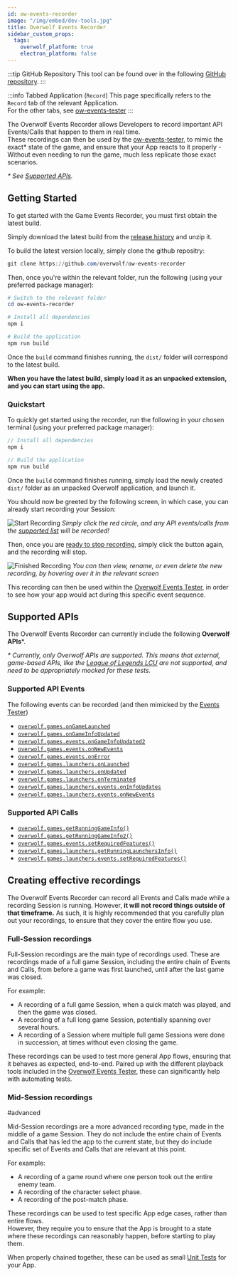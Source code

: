 ```yaml
---
id: ow-events-recorder
image: "/img/embed/dev-tools.jpg"
title: Overwolf Events Recorder
sidebar_custom_props:
  tags:
    overwolf_platform: true
    electron_platform: false
---
```


:::tip GitHub Repository
This tool can be found over in the following [GitHub repository][download-link].
:::

:::info Tabbed Application (`Record`)
This page specifically refers to the `Record` tab of the relevant Application.  
For the other tabs, see [ow-events-tester][events-tester]
:::

The Overwolf Events Recorder allows Developers to record important API Events/Calls that happen to them in real time.  
These recordings can then be used by the [ow-events-tester][events-tester], to mimic the exact* state of the game,
and ensure that your App reacts to it properly - Without even needing to run the game, much less replicate those exact scenarios.

*\* See [Supported APIs](#supported-apis).*

## Getting Started

To get started with the Game Events Recorder, you must first obtain the latest build.

<Tabs groupId="build-app">
<TabItem value="download-unpacked" label="Download as Unpacked Application (Quick)" default>

Simply download the latest build from the [release history](https://github.com/overwolf/ow-events-recorder/releases) and unzip it.

</TabItem>
<TabItem value="build-app" label="Build Locally">

To build the latest version locally, simply clone the github repositry:
```powershell
git clone https://github.com/overwolf/ow-events-recorder
```

Then, once you're within the relevant folder, run the following (using your preferred package manager):
```powershell
# Switch to the relevant folder
cd ow-events-recorder

# Install all dependencies
npm i

# Build the application
npm run build
```

Once the `build` command finishes running, the `dist/` folder will correspond to the latest build.

</TabItem>
</Tabs>

**When you have the latest build, simply load it as an unpacked extension, and you can start using the app.**

### Quickstart

To quickly get started using the recorder, run the following in your chosen terminal (using your preferred package manager):
```js
// Install all dependencies
npm i

// Build the application
npm run build
```

Once the `build` command finishes running, simply load the newly created `dist/` folder as an unpacked Overwolf application, and launch it.

You should now be greeted by the following screen, in which case, you can already start recording your Session:

![Start Recording](/assets/tools/ow-testing-tools/ow-events-recorder/start-recording.png)
*Simply click the red circle, and any API events/calls from the [supported list](#supported-apis) will be recorded!*

Then, once you are [ready to stop recording](#creating-effective-recordings), simply click the button again, and the recording will stop.

![Finished Recording](/assets/tools/ow-testing-tools/ow-events-recorder/finished-recording.png)
*You can then view, rename, or even delete the new recording, by hovering over it in the relevant screen*

This recording can then be used within the [Overwolf Events Tester][events-tester], in order to see how your app would act during this specific event sequence.


## Supported APIs

The Overwolf Events Recorder can currently include the following **Overwolf APIs***.

*\* Currently, only Overwolf APIs are supported. This means that external, game-based APIs, like the [League of Legends LCU](https://riot-api-libraries.readthedocs.io/en/latest/lcu.html)
are not supported, and need to be appropriately mocked for these tests.*

### Supported API Events

The following events can be recorded (and then mimicked by the [Events Tester][events-tester])

- [`overwolf.games.onGameLaunched`](/api/games#ongamelaunched)
- [`overwolf.games.onGameInfoUpdated`](/api/games#ongameinfoupdated)
- [`overwolf.games.events.onGameInfoUpdated2`](/api/games/events#ongameinfoupdated2)
- [`overwolf.games.events.onNewEvents`](/api/games/events#onnewevents)
- [`overwolf.games.events.onError`](/api/games/events#onerror)
- [`overwolf.games.launchers.onLaunched`](/api/games/launchers#onlaunched)
- [`overwolf.games.launchers.onUpdated`](/api/games/launchers#onupdated)
- [`overwolf.games.launchers.onTerminated`](/api/games/launchers#onterminated)
- [`overwolf.games.launchers.events.onInfoUpdates`](/api/games/launchers/events#oninfoupdates)
- [`overwolf.games.launchers.events.onNewEvents`](/api/games/launchers/events#onnewevents)

### Supported API Calls

- [`overwolf.games.getRunningGameInfo()`](/api/games#getrunninggameinfocallback)
- [`overwolf.games.getRunningGameInfo2()`](/api/games#getrunninggameinfo2callback)
- [`overwolf.games.events.setRequiredFeatures()`](/api/games/events#setrequiredfeaturesfeatures-callback)
- [`overwolf.games.launchers.getRunningLaunchersInfo()`](/api/games/launchers#getrunninglaunchersinfocallback)
- [`overwolf.games.launchers.events.setRequiredFeatures()`](/api/games/launchers/events#setrequiredfeatureslauncherclassid-features-callback)


## Creating effective recordings

The Overwolf Events Recorder can record all Events and Calls made while a recording Session is running.
However, **it will not record things outside of that timeframe.** As such, it is highly recommended that you carefully plan out your recordings,
to ensure that they cover the entire flow you use.

### Full-Session recordings

Full-Session recordings are the main type of recordings used. These are recordings made of a full game Session,
including the entire chain of Events and Calls, from before a game was first launched, until after the last game was closed.

For example:
- A recording of a full game Session, when a quick match was played, and then the game was closed.
- A recording of a full long game Session, potentially spanning over several hours.
- A recording of a Session where multiple full game Sessions were done in succession, at times without even closing the game.

These recordings can be used to test more general App flows, ensuring that it behaves as expected, end-to-end.
Paired up with the different playback tools included in the [Overwolf Events Tester][events-tester], these can significantly help with automating tests.


### Mid-Session recordings

<SkipMe>
#advanced<AdvancedTopic/>
</SkipMe>


Mid-Session recordings are a more advanced recording type, made in the middle of a game Session.
They do not include the entire chain of Events and Calls that has led the app to the current state,
but they do include specific set of Events and Calls that are relevant at this point.

For example:
- A recording of a game round where one person took out the entire enemy team.
- A recording of the character select phase.
- A recording of the post-match phase.

These recordings can be used to test specific App edge cases, rather than entire flows.  
However, they require you to ensure that the App is brought to a state where these recordings can reasonably happen,
before starting to play them.

When properly chained together, these can be used as small [Unit Tests](https://en.wikipedia.org/wiki/Unit_testing) for your App.


[events-tester]: /tools/ow-testing-tools/ow-events-tester
[download-link]: https://github.com/overwolf/ow-events-recorder
